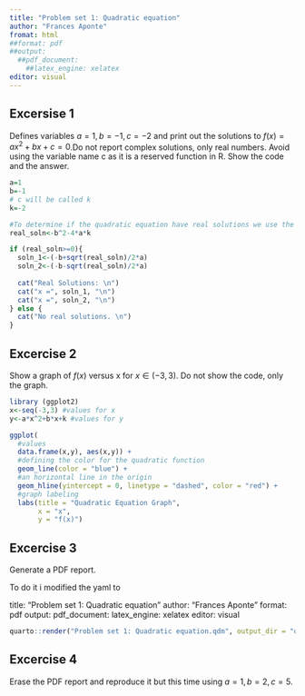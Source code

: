 ```yaml
---
title: "Problem set 1: Quadratic equation"
author: "Frances Aponte"
fromat: html
##format: pdf
##output:
  ##pdf_document:
    ##latex_engine: xelatex
editor: visual
---
```


## Excersise 1 
Defines variables $a=1, b=-1,c=-2$ and print out the solutions to $f(x)=ax^2+bx+c=0$.Do not report complex solutions, only real numbers. Avoid using the variable name c as it is a reserved function in R. Show the code and the answer.

```r
a=1
b=-1
# c will be called k
k=-2
```

```r
#To determine if the quadratic equation have real solutions we use the discriminant. 
real_soln<-b^2-4*a*k

if (real_soln>=0){
  soln_1<-(-b+sqrt(real_soln)/2*a)
  soln_2<-(-b-sqrt(real_soln)/2*a)
  
  cat("Real Solutions: \n")
  cat("x =", soln_1, "\n")
  cat("x =", soln_2, "\n")
} else {
  cat("No real solutions. \n")
}
```

## Excercise 2

Show a graph of $f(x)$ versus x for $x \in (-3,3)$. Do not show the code, only the graph.

```r
library (ggplot2)
x<-seq(-3,3) #values for x
y<-a*x^2+b*x+k #values for y

ggplot(
  #values
  data.frame(x,y), aes(x,y)) +
  #defining the color for the quadratic function
  geom_line(color = "blue") + 
  #an horizontal line in the origin
  geom_hline(yintercept = 0, linetype = "dashed", color = "red") + 
  #graph labeling
  labs(title = "Quadratic Equation Graph",
       x = "x",
       y = "f(x)")

```

## Excercise 3

Generate a PDF report.

To do it i modified the yaml to 

title: "Problem set 1: Quadratic equation"
author: "Frances Aponte"
format: pdf
output:
  pdf_document:
    latex_engine: xelatex
editor: visual

```r
quarto::render("Problem set 1: Quadratic equation.qdm", output_dir = "output_directory", output_format = "pdf_document")
```



## Excercise 4
Erase the PDF report and reproduce it but this time using $a=1,b=2,c=5$.









